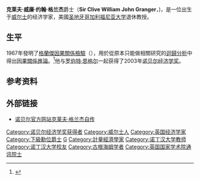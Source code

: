 {{Infobox economist
| name             = Sir Clive Granger
| image       = Clive Granger by Olaf Storbeck.jpg
| image_size       = 240px
| caption     =
| birth_date       = {{Birth date|df=yes|1934|09|04}}
| birth_place      = [[斯溫西|斯溫西]], 威爾斯
| death_date       = {{Death date and age|df=yes|2009|05|27|1934|09|04}}
| death_place      = [[聖地牙哥_(加利福尼亞州)|聖地牙哥 (加利福尼亞州)]]
| nationality      = [[聯合王國|聯合王國]]
| institution      = [[鹿特丹伊拉斯姆斯大學|鹿特丹伊拉斯姆斯大學]]<br>[[聖地牙哥加利福尼亞大學|聖地牙哥加利福尼亞大學]]<br>[[諾丁漢大學|諾丁漢大學]]
| field            = [[金融經濟學|金融經濟學]]<br>[[計量經濟學|計量經濟學]]
| alma_mater       = [[諾丁漢大學|諾丁漢大學]]
| influences       = [[David_Hendry|David Hendry]]<br>[[Harry_Pitt|Harry Pitt]]<br>[[諾伯特·維納|諾伯特·維納]]
| influenced       = [[Paul_Newbold|Paul Newbold]]<br>[[克里斯多福·西姆斯|克里斯多福·西姆斯]]<br>[[James_H._Stock|James H. Stock]]<br>[[Mark_Watson_(economist)|Mark Watson]]
| contributions    = [[Cointegration|Cointegration]]<br>[[格蘭傑因果關係|格蘭傑因果關係]]<br>[[Autoregressive_fractionally_integrated_moving_average|Autoregressive fractionally integrated moving average]]
| awards           = [[诺贝尔经济学奖|诺贝尔经济学奖]] (2003)
| signature        = <!-- file name only -->
| repec_prefix = e | repec_id = pgr55
}}
'''克莱夫·威廉·约翰·格兰杰'''爵士（'''Sir Clive William John Granger'''，{{bd|1934年|9月4日|2009年|5月27日|catIdx=Granger}})，是一位出生于[[威尔士|威尔士]]的经济学家，美國[[圣地牙哥加利福尼亚大学|圣地牙哥加利福尼亚大学]]退休教授。

==生平==
1967年發明了[[格蘭傑因果關係|格蘭傑因果關係檢驗]]（{{lang-en|Granger causality test}}），用於從原本只能做相關研究的[[迴歸分析|迴歸分析]]中得出[[因果推斷|因果關係推論]]。<ref>{{cite journal|title=Investigating causal relations by econometric models and crossspectral methods|author=Granger, C. W. J.|year=1969|work=Econometrica|issue=37|pages=424-438}}</ref>他与[[罗伯特·F·恩格尔|罗伯特·恩格尔]]一起获得了2003年[[诺贝尔经济学奖|诺贝尔经济学奖]]。

==参考资料==
{{Reflist}}

==外部链接==
* [http://nobelprize.org/nobel_prizes/economics/laureates/2003/granger-autobio.html 诺贝尔官方网站克莱夫·格兰杰自传]{{Wayback|url=http://nobelprize.org/nobel_prizes/economics/laureates/2003/granger-autobio.html |date=20130406060618 }}
{{Economist-stub}}
{{诺贝尔经济学奖获得者}}
{{Authority control}}
{{DEFAULTSORT:Granger, Clive William John}}
[[Category:诺贝尔经济学奖获得者|Category:诺贝尔经济学奖获得者]]
[[Category:威尔士人|Category:威尔士人]]
[[Category:英国经济学家|Category:英国经济学家]]
[[Category:下級勳位爵士|Category:下級勳位爵士]]
[[Category:聖地牙哥加州大學教師|G]]
[[Category:計量經濟學家|Category:計量經濟學家]]
[[Category:诺丁汉大学教师|Category:诺丁汉大学教师]]
[[Category:诺丁汉大学校友|Category:诺丁汉大学校友]]
[[Category:古根海姆学者|Category:古根海姆学者]]
[[Category:英国国家学术院通讯院士|Category:英国国家学术院通讯院士]]